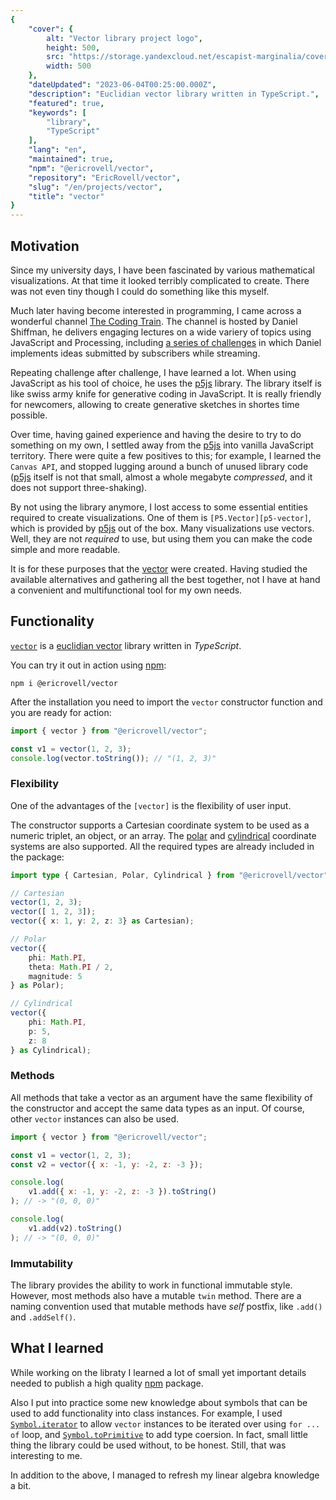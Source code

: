 ```yaml
---
{
	"cover": {
		alt: "Vector library project logo",
		height: 500,
		src: "https://storage.yandexcloud.net/escapist-marginalia/covers/project-vector.png",
		width: 500
	},
	"dateUpdated": "2023-06-04T00:25:00.000Z",
	"description": "Euclidian vector library written in TypeScript.",
	"featured": true,
	"keywords": [
		"library",
		"TypeScript"
	],
	"lang": "en",
	"maintained": true,
	"npm": "@ericrovell/vector",
	"repository": "EricRovell/vector",
	"slug": "/en/projects/vector",
	"title": "vector"
}
---
```


## Motivation

Since my university days, I have been fascinated by various mathematical visualizations. At that time it looked terribly complicated to create. There was not even tiny though I could do something like this myself.

Much later having become interested in programming, I came across a wonderful channel [The Coding Train][the-coding-train]. The channel is hosted by Daniel Shiffman, he delivers engaging lectures on a wide variery of topics using JavaScript and Processing, including [a series of challenges][challenges] in which Daniel implements ideas submitted by subscribers while streaming.

Repeating challenge after challenge, I have learned a lot. When using JavaScript as his tool of choice, he uses the [p5js] library. The library itself is like swiss army knife for generative coding in JavaScript. It is really friendly for newcomers, allowing to create generative sketches in shortes time possible.

Over time, having gained experience and having the desire to try to do something on my own, I settled away from the [p5js] into vanilla JavaScript territory. There were quite a few positives to this; for example, I learned the `Canvas API`, and stopped lugging around a bunch of unused library code ([p5js] itself is not that small, almost a whole megabyte *compressed*, and it does not support three-shaking).

By not using the library anymore, I lost access to some essential entities required to create visualizations. One of them is `[P5.Vector][p5-vector]`, which is provided by [p5js] out of the box. Many visualizations use vectors. Well, they are not *required* to use, but using them you can make the code simple and more readable.

It is for these purposes that the [vector] were created. Having studied the available alternatives and gathering all the best together, not I have at hand a convenient and multifunctional tool for my own needs.

## Functionality

[`vector`][vector] is a [euclidian vector][vector-wiki] library written in *TypeScript*.

You can try it out in action using [npm]:

```
npm i @ericrovell/vector
```

After the installation you need to import the `vector` constructor function and you are ready for action:

```js
import { vector } from "@ericrovell/vector";

const v1 = vector(1, 2, 3);
console.log(vector.toString()); // "(1, 2, 3)"
```

### Flexibility

One of the advantages of the `[vector]` is the flexibility of user input.

The constructor supports a Cartesian coordinate system to be used as a numeric triplet, an object, or an array. The [polar] and [cylindrical] coordinate systems are also supported. All the required types are already included in the package:

```ts
import type { Cartesian, Polar, Cylindrical } from "@ericrovell/vector";

// Cartesian
vector(1, 2, 3);
vector([ 1, 2, 3]);
vector({ x: 1, y: 2, z: 3} as Cartesian);

// Polar
vector({
	phi: Math.PI,
	theta: Math.PI / 2,
	magnitude: 5
} as Polar);

// Cylindrical
vector({
	phi: Math.PI,
	p: 5,
	z: 8
} as Cylindrical);

```

### Methods

All methods that take a vector as an argument have the same flexibility of the constructor and accept the same data types as an input. Of course, other `vector` instances can also be used.

```js
import { vector } from "@ericrovell/vector";

const v1 = vector(1, 2, 3);
const v2 = vector({ x: -1, y: -2, z: -3 });

console.log(
	v1.add({ x: -1, y: -2, z: -3 }).toString()
); // -> "(0, 0, 0)"

console.log(
	v1.add(v2).toString()
); // -> "(0, 0, 0)"
```

### Immutability

The library provides the ability to work in functional immutable style. However, most methods also have a mutable `twin` method. There are a naming convention used that mutable methods have *self* postfix, like `.add()` and `.addSelf()`.

## What I learned

While working on the libraty I learned a lot of small yet important details needed to publish a high quality [npm] package.

Also I put into practice some new knowledge about symbols that can be used to add functionality into class instances. For example, I used [`Symbol.iterator`][symbol-iterator] to allow `vector` instances to be iterated over using `for ... of` loop, and [`Symbol.toPrimitive`][symbol-to-primitive] to add type coersion. In fact, small little thing the library could be used without, to be honest. Still, that was interesting to me.

In addition to the above, I managed to refresh my linear algebra knowledge a bit.

[the-coding-train]: https://www.youtube.com/@TheCodingTrain
[challenges]: https://www.youtube.com/watch?v=17WoOqgXsRM&list=PLRqwX-V7Uu6ZiZxtDDRCi6uhfTH4FilpH
[p5js]: https://p5js.org/
[p5-vector]: https://p5js.org/reference/#/p5.Vector
[vector]: https://github.com/EricRovell/vector
[npm]: https://www.npmjs.com/package/@ericrovell/vector
[vector-wiki]: https://en.wikipedia.org/wiki/Vector_(mathematics_and_physics)
[polar]: https://en.wikipedia.org/wiki/Polar_coordinate_system
[cylindrical]: https://en.wikipedia.org/wiki/Cylindrical_coordinate_system
[symbol-iterator]: https://developer.mozilla.org/en-US/docs/Web/JavaScript/Reference/Global_Objects/Symbol/iterator
[symbol-to-primitive]: https://developer.mozilla.org/en-US/docs/Web/JavaScript/Reference/Global_Objects/Symbol/toPrimitive
